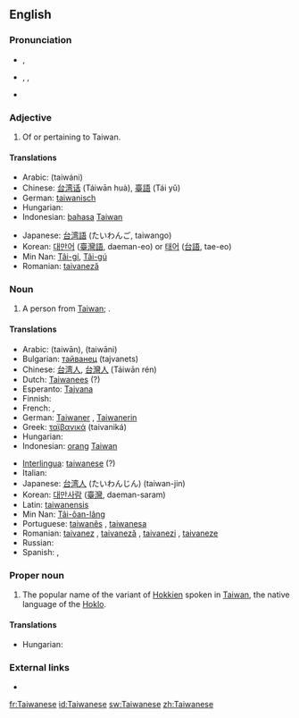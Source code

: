 ==English==

===Pronunciation===
* {{a|UK}} {{IPA|/taɪwəˈniːz/}}, {{SAMPA|/taIw@"ni:z/}}
* {{a|US}} {{enPR|tī'wä-nēzʹ}}, {{IPA|/ˌtaɪwɑˈniːz/}}, {{SAMPA|/%taIwA"ni:z/}}
* {{rhymes|iːz}}

===Adjective===
{{en-adj}}

# Of or pertaining to Taiwan.

====Translations====
{{trans-top|Relating to Taiwan}}
* Arabic: {{Arab|[[تايواني]]}} (taiwáni)
* Chinese: [[台湾话]] (Táiwān huà), [[臺語]] (Tái yǔ)
* German: [[taiwanisch]]
* Hungarian: {{t-|hu|tajvani}}
* Indonesian: [[bahasa]] [[Taiwan]]
{{trans-mid}}
* Japanese: [[台湾語]] (たいわんご, taiwango)
* Korean: [[대만어]] ([[臺灣語]], daeman-eo) or [[태어]] ([[台語]], tae-eo)
* Min Nan: [[Tâi-gí]], [[Tâi-gú]]
* Romanian: [[taivaneză]] {{f}}
{{trans-bottom}}

===Noun===
{{en-noun|pl=Taiwanese}}

# A person from [[Taiwan]]; {{non-gloss definition|usually plural}}.

====Translations====
{{trans-top|person from Taiwan}}
* Arabic: {{Arab|[[تايوان]]}} (taiwān), {{Arab|[[تايواني]]}} (taiwāni)
* Bulgarian: [[тайванец]] (tajvanets) {{m}}
* Chinese: [[台湾人]], [[台灣人]] (Táiwān rén)
* Dutch: [[Taiwanees]] {{m|f}} (?)
* Esperanto: [[Tajvana]] {{m|f}}
* Finnish: {{t-|fi|taiwanilainen}}
* French: {{t+|fr|Taïwanais|m}}, {{t+|fr|Taïwanaise|f}}
* German: [[Taiwaner]] {{m}}, [[Taiwanerin]] {{f}}
* Greek: [[ταϊβανικά]] (taivaniká)
* Hungarian: {{t-|hu|tajvani}}
* Indonesian: [[orang]] [[Taiwan]]
{{trans-mid}}
* [[Interlingua]]: [[taiwanese]] (?)
* Italian: {{t-|it|taiwanese|m|f}}
* Japanese: [[台湾人]] (たいわんじん) (taiwan-jin)
* Korean: [[대만사람]] ([[臺灣]], daeman-saram)
* Latin: [[taiwanensis]]
* Min Nan: [[Tâi-ôan-lâng]]
* Portuguese: [[taiwanês]] {{m}}, [[taiwanesa]] {{f}}
* Romanian: [[taivanez]] {{m}}, [[taivaneză]] {{f}}, [[taivanezi]] {{p}}, [[taivaneze]] {{f|p}}
* Russian: {{t|ru|тайванец|m|tr=tajvánets}}
* Spanish: {{t+|es|taiwanés|m}}, {{t-|es|taiwanesa|f}}
{{trans-bottom}}

===Proper noun===
{{wikipedia}}
{{en-proper noun}}

# The popular name of the variant of [[Hokkien]] spoken in [[Taiwan]], the native language of the [[Hoklo]].

====Translations====
{{trans-top|language}}
* Hungarian: {{t-|hu|tajvani}}
{{trans-mid}}
{{trans-bottom}}

===External links===
* {{ethnologue|code=nan}}

[[fr:Taiwanese]]
[[id:Taiwanese]]
[[sw:Taiwanese]]
[[zh:Taiwanese]]